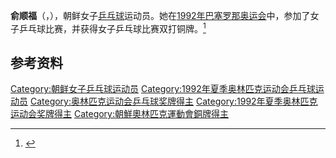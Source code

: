 {{Infobox sportsperson
| name           = 俞顺福
| birth_date     = {{birth date and age|1970|8|2}}
| birth_place    = {{DPRK-PRK}}
| nationality    = {{DPRK}}
| country        = {{PRK}}
| sport          = [[乒乓球|乒乓球]]
| show-medals    = yes
| medaltemplates = 
{{MedalBronze| [[1992年夏季奥林匹克运动会|1992年 巴塞罗那]] | [[1992年夏季奥林匹克运动会乒乓球比赛|双打]]}}
}}

'''俞顺福'''（{{lang-ko|'''유순복'''}}，{{bd|1970年|8月2日||}}），朝鲜女子[[乒乓球|乒乓球]]运动员。她在[[1992年巴塞罗那奥运会|1992年巴塞罗那奥运会]]中，参加了女子乒乓球比赛，并获得女子乒乓球比赛双打铜牌。<ref>{{cite news |author= |url=http://www.kcna.co.jp/item/1998/9807/news07/30.htm |title=Korean women called flowers of nation |newspaper=[[Korean_Central_News_Agency|Korean Central News Agency]] |location=Pyongyang |date=30 July 1998 |access-date= |archive-date=2014-10-12 |archive-url=https://web.archive.org/web/20141012070117/http://www.kcna.co.jp/item/1998/9807/news07/30.htm |dead-url=no }}</ref>

== 参考资料 ==
{{reflist}}

{{世界乒乓球锦标赛女子团体冠军}}
{{亞洲杯桌球賽女子單打冠軍}}
{{朝鮮乒乓球}}

{{Authority control}}
{{DEFAULTSORT:Yu}}
[[Category:朝鲜女子乒乓球运动员|Category:朝鲜女子乒乓球运动员]]
[[Category:1992年夏季奥林匹克运动会乒乓球运动员|Category:1992年夏季奥林匹克运动会乒乓球运动员]]
[[Category:奥林匹克运动会乒乓球奖牌得主|Category:奥林匹克运动会乒乓球奖牌得主]]
[[Category:1992年夏季奥林匹克运动会奖牌得主|Category:1992年夏季奥林匹克运动会奖牌得主]]
[[Category:朝鮮奧林匹克運動會銅牌得主|Category:朝鮮奧林匹克運動會銅牌得主]]